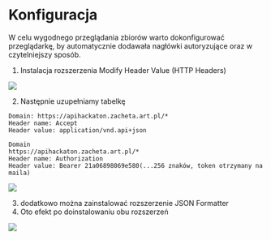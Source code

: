 # Konfiguracja

W celu wygodnego przeglądania zbiorów warto dokonfigurować przeglądarkę,
by automatycznie dodawała nagłówki autoryzujące
oraz w czytelniejszy sposób.

1. Instalacja rozszerzenia Modify Header Value (HTTP Headers)

<img src="/hackarthon/Zrzut ekranu 2022-09-21 o 15.57.16 modify header.png"/>

2. Następnie uzupełniamy tabelkę

```
Domain: https://apihackaton.zacheta.art.pl/*
Header name: Accept
Header value: application/vnd.api+json

Domain
https://apihackaton.zacheta.art.pl/*
Header name: Authorization
Header value: Bearer 21a06898069e580(...256 znaków, token otrzymany na maila)
```

<img src="/hackarthon/Zrzut ekranu 2022-09-21 o 15.57.16 modify header.png"/>


3. dodatkowo można zainstalować rozszerzenie JSON Formatter
4. Oto efekt po doinstalowaniu obu rozszerzeń

<img src="/hackarthon/image3.png"/>
